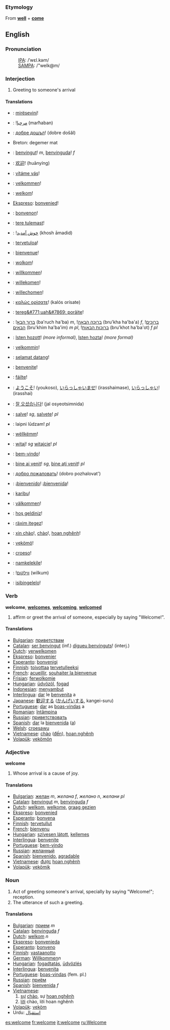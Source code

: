 ===Etymology===
From '''[[well]]''' + '''[[come]]'''

==English==
===Pronunciation===
:[[International Phonetic Alphabet|IPA]]: /ˈwɛl.kəm/
:[[SAMPA]]: /"welk@m/

=== Interjection ===
# Greeting to someone's arrival

====Translations====
{{top}}
*{{sq}}: [[mirësevini]]!
*{{ar}}: ![[مرحبا]] (marħaban)
*{{bg}}: [[добре дошъл]]! (dobre došâl)
*Breton: degemer mat
*{{ca}}: [[benvingut]]! ''m'', [[benvinguda]]! ''f''
*{{zh}}: [[欢迎]]! (huānyíng)
*{{cs}}: [[vítáme vás]]!
*{{da}}: [[velkommen]]!
*{{nl}}: [[welkom]]!
*[[Ekspreso]]: [[bonvenied]]!
*{{eo}}: [[bonvenon]]!
*{{et}}: [[tere tulemast]]!
*{{fa}}: ![[خوش آمديد]] (khosh āmadid)
*{{fi}}: [[tervetuloa]]!
*{{fr}}: [[bienvenue]]!
*{{fy}}: [[wolkom]]!
*{{de}}: [[willkommen]]!
*{{gmh}}: [[willekomen]]!
*{{goh}}: [[willechomen]]!
*{{el}}: [[καλώς ορίσατε]]! (kalós orísate)
*{{gn}}: [[tereg&#771;uah&#7869; porãite]]!
*{{he}}: ![[ברוך הבא]] (ba'ruch ha'ba) ''m'', ![[ברוכה הבאה]] (bru'kha ha'ba'a) ''f'', ![[ברוכים הבאים]] (bru'khim ha'ba'im) ''m pl'', ![[ברוכות הבאות]] (bru'khot ha'ba'ot) ''f pl''
*{{hu}}: [[Isten hozott]]! ''(more informal)'', [[Isten hozta]]! ''(more formal)''
*{{is}}: [[velkommin]]!
{{mid}}
*{{id}}: [[selamat datang]]!
*{{ia}}: [[benvenite]]!
*{{ga}}: [[fáilte]]!
*{{ja}}: [[ようこそ]]! (youkoso), [[いらっしゃいませ]]! (irasshaimase), [[いらっしゃい]]! (irasshai)
*{{ko}}: [[잘 오셨습니다]]! (jal osyeotsimnida)
*{{la}}: [[salve]]! ''sg'', [[salvete]]! ''pl''
*{{lv}}: laipni lūdzam! ''pl''
*{{lb}}: [[wëllkëmm]]!
*{{pl}}: [[witaj]]! ''sg'' [[witajcie]]! ''pl''
*{{pt}}: [[bem-vindo]]!
*{{ro}}: [[bine ai venit]]! ''sg'', [[bine aţi venit]]! ''pl''
*{{ru}}: [[добро пожаловать]]! (dobro pozhalovat')
*{{es}}: ¡[[bienvenido]]! {{m}}  ¡[[bienvenida]]! {{f}} 
*{{sw}}: [[karibu]]!
*{{sv}}: [[välkommen]]!
*{{tr}}: [[hoş geldiniz]]!
*{{tt}}: [[räxim itegez]]!
*{{vi}}: [[xin chào]]!, [[chào]]!, [[hoan nghênh]]!
*{{vo}}: [[vekömö]]!
*{{cy}}: [[croeso]]!
*{{xh}}: [[namkelekile]]!
*{{yi}}: ![[װילקום]] (wilkum)
*{{zu}}: [[isibingelelo]]!
{{bottom}}

=== Verb ===
'''welcome''', '''[[welcomes]]''', '''[[welcoming]]''', '''[[welcomed]]'''

# affirm or greet the arrival of someone, especially by saying "Welcome!".

====Translations====
*[[Bulgarian]]: [[приветствам]]
*[[Catalan]]: [[ser benvingut]] (inf.) [[digueu benvinguts]]! (interj.)
*[[Dutch]]: [[verwelkomen]]
*[[Ekspreso]]: [[bonvenier]]
*[[Esperanto]]: [[bonvenigi]]
*[[Finnish]]: [[toivottaa]] [[tervetullut|tervetulleeksi]]
*[[French]]: [[acueillir]], [[souhaiter la bienvenue]]
*[[Frisian]]: [[ferwolkomje]]
*[[Hungarian]]: [[üdvözöl]], [[fogad]]
*[[Indonesian]]: [[sambut|menyambut]]
*[[Interlingua]]: [[dar]] le [[benvenita]] a
*[[Japanese]]: [[歓迎]]する ([[かんげい]]する, kangei-suru)
*[[Portuguese]]: [[dar]] as [[boas-vindas]] a
*[[Romanian]]: [[întâmpina]]
*[[Russian]]: [[приветствовать]]
*[[Spanish]]: [[dar#Spanish|dar]] la [[bienvenida]] ([[a#Spanish|a]])
*[[Welsh]]: [[croesawu]]
*[[Vietnamese]]: [[chào]] ([[đến]]), [[hoan nghênh]]
*[[Volapük]]: [[vekömön]]

=== Adjective ===
'''welcome'''

# Whose arrival is a cause of joy.

====Translations====
*[[Bulgarian]]: [[желан]] ''m'', ''желана'' ''f'', ''желано'' ''n'', ''желани'' ''pl''
*[[Catalan]]: [[benvingut]] ''m'', [[benvinguda]] ''f''
*[[Dutch]]: [[welkom]], [[welkome]], [[graag gezien]]
*[[Ekspreso]]: [[bonvenied]]
*[[Esperanto]]: [[bonvena]]
*[[Finnish]]: [[tervetullut]]
*[[French]]: [[bienvenu]]
*[[Hungarian]]: [[szívesen látott]], [[kellemes]]
*[[Interlingua]]: [[benvenite]]
*[[Portuguese]]: [[bem-vindo]]
*[[Russian]]: [[желанный]]
*[[Spanish]]: [[bienvenido]], [[agradable]]
*[[Vietnamese]]: [[được]] [[hoan nghênh]]
*[[Volapük]]: [[vekömik]]

=== Noun ===
#Act of greeting someone's arrival, specially by saying "Welcome!"; reception.
#The utterance of such a greeting.

====Translations====
*[[Bulgarian]]: [[прием]] ''m''
*[[Catalan]]: [[benvinguda]] ''f''
*[[Dutch]]: [[welkom]] ''n''
*[[Ekspreso]]: [[bonvenieda]]
*[[Esperanto]]: [[bonveno]]
*[[Finnish]]: [[vastaanotto]]
*[[German]]: [[Willkommen]]''n''
*[[Hungarian]]: [[fogadtatás]], [[üdvözlés]]
*[[Interlingua]]: [[benvenita]]
*[[Portuguese]]: [[boas-vindas]] (fem. pl.)
*[[Russian]]: [[приём]]
*[[Spanish]]: [[bienvenida]] ''f''
*[[Vietnamese]]:
*#[[sự]] [[chào]], sự [[hoan nghênh]]
*#[[lời]] chào, lời hoan nghênh
*[[Volapük]]: [[veköm]]
*Urdu: [[استقبال]]

[[es:welcome]]
[[fr:welcome]]
[[it:welcome]]
[[ru:Welcome]]